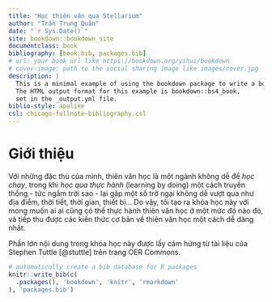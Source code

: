 ```yaml
--- 
title: "Học thiên văn qua Stellarium"
author: "Trần Trung Quân"
date: "`r Sys.Date()`"
site: bookdown::bookdown_site
documentclass: book
bibliography: [book.bib, packages.bib]
# url: your book url like https://bookdown.org/yihui/bookdown
# cover-image: path to the social sharing image like images/cover.jpg
description: |
  This is a minimal example of using the bookdown package to write a book.
  The HTML output format for this example is bookdown::bs4_book,
  set in the _output.yml file.
biblio-style: apalike
csl: chicago-fullnote-bibliography.csl
---
```


# Giới thiệu {-}

Với những đặc thù của mình, thiên văn học là một ngành không dễ để *học chay*, trong khi *học qua thực hành* (learning by doing) một cách truyền thống - tức ngắm trời sao - lại gặp một số trở ngại không dễ vượt qua như địa điểm, thời tiết, thời gian, thiết bị... Do vậy, tôi tạo ra khóa học này với mong muốn ai ai cũng có thể thực hành thiên văn học ở một mức độ nào đó, và tiếp thu được các kiến thức cơ bản về thiên văn học một cách dễ dàng nhất.

Phần lớn nội dung trong khóa học này được lấy cảm hứng từ tài liệu của Stephen Tuttle [@stuttle] trên trang OER Commons.

```r
# automatically create a bib database for R packages
knitr::write_bib(c(
  .packages(), 'bookdown', 'knitr', 'rmarkdown'
), 'packages.bib')
```
